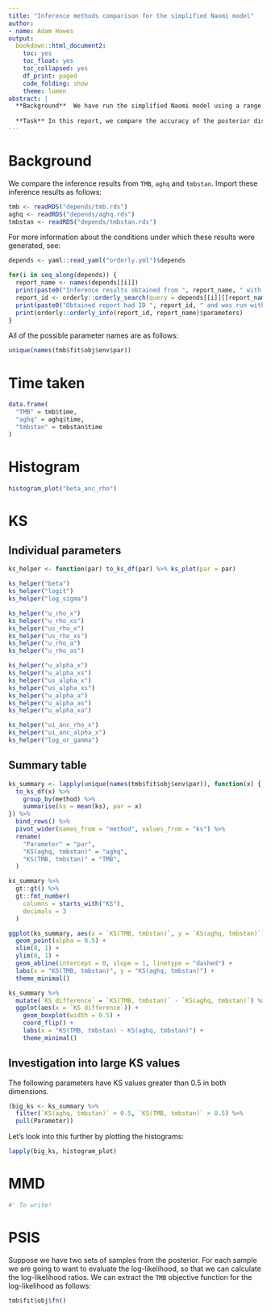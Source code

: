 ```yaml
---
title: "Inference methods comparison for the simplified Naomi model"
author:
- name: Adam Howes
output:
  bookdown::html_document2:
    toc: yes
    toc_float: yes
    toc_collapsed: yes
    df_print: paged
    code_folding: show
    theme: lumen
abstract: |
  **Background**  We have run the simplified Naomi model using a range of inference methods.
  
  **Task** In this report, we compare the accuracy of the posterior distributions obtained from these inference methods.
---
```


# Background

We compare the inference results from `TMB`, `aghq` and `tmbstan`.
Import these inference results as follows:

```r
tmb <- readRDS("depends/tmb.rds")
aghq <- readRDS("depends/aghq.rds")
tmbstan <- readRDS("depends/tmbstan.rds")
```

For more information about the conditions under which these results were generated, see:

```r
depends <- yaml::read_yaml("orderly.yml")$depends

for(i in seq_along(depends)) {
  report_name <- names(depends[[i]])
  print(paste0("Inference results obtained from ", report_name, " with the query ", depends[[i]][[report_name]]$id))
  report_id <- orderly::orderly_search(query = depends[[i]][[report_name]]$id, report_name)
  print(paste0("Obtained report had ID ", report_id, " and was run with the following parameters:"))
  print(orderly::orderly_info(report_id, report_name)$parameters)
}
```

All of the possible parameter names are as follows:

```r
unique(names(tmb$fit$obj$env$par))
```

# Time taken

```r
data.frame(
  "TMB" = tmb$time,
  "aghq" = aghq$time,
  "tmbstan" = tmbstan$time
)
```

# Histogram

```r
histogram_plot("beta_anc_rho")
```

# KS

## Individual parameters

```r
ks_helper <- function(par) to_ks_df(par) %>% ks_plot(par = par)

ks_helper("beta")
ks_helper("logit")
ks_helper("log_sigma")

ks_helper("u_rho_x")
ks_helper("u_rho_xs")
ks_helper("us_rho_x")
ks_helper("us_rho_xs")
ks_helper("u_rho_a")
ks_helper("u_rho_as")

ks_helper("u_alpha_x")
ks_helper("u_alpha_xs")
ks_helper("us_alpha_x")
ks_helper("us_alpha_xs")
ks_helper("u_alpha_a")
ks_helper("u_alpha_as")
ks_helper("u_alpha_xa")

ks_helper("ui_anc_rho_x")
ks_helper("ui_anc_alpha_x")
ks_helper("log_or_gamma")
```

## Summary table

```r
ks_summary <- lapply(unique(names(tmb$fit$obj$env$par)), function(x) {
  to_ks_df(x) %>%
    group_by(method) %>%
    summarise(ks = mean(ks), par = x)
}) %>%
  bind_rows() %>%
  pivot_wider(names_from = "method", values_from = "ks") %>%
  rename(
    "Parameter" = "par",
    "KS(aghq, tmbstan)" = "aghq",
    "KS(TMB, tmbstan)" = "TMB",
  )

ks_summary %>%
  gt::gt() %>%
  gt::fmt_number(
    columns = starts_with("KS"),
    decimals = 3
  )

ggplot(ks_summary, aes(x = `KS(TMB, tmbstan)`, y = `KS(aghq, tmbstan)`)) +
  geom_point(alpha = 0.5) +
  xlim(0, 1) +
  ylim(0, 1) +
  geom_abline(intercept = 0, slope = 1, linetype = "dashed") +
  labs(x = "KS(TMB, tmbstan)", y = "KS(aghq, tmbstan)") +
  theme_minimal() 

ks_summary %>%
  mutate(`KS difference` = `KS(TMB, tmbstan)` - `KS(aghq, tmbstan)`) %>%
  ggplot(aes(x = `KS difference`)) +
    geom_boxplot(width = 0.5) +
    coord_flip() +
    labs(x = "KS(TMB, tmbstan) - KS(aghq, tmbstan)") +
    theme_minimal()
```

## Investigation into large KS values

The following parameters have KS values greater than 0.5 in both dimensions.

```r
(big_ks <- ks_summary %>%
  filter(`KS(aghq, tmbstan)` > 0.5, `KS(TMB, tmbstan)` > 0.5) %>%
  pull(Parameter))
```

Let's look into this further by plotting the histograms:

```r
lapply(big_ks, histogram_plot)
```

# MMD

```r
#' To write!
```

# PSIS

Suppose we have two sets of samples from the posterior.
For each sample we are going to want to evaluate the log-likelihood, so that we can calculate the log-likelihood ratios.
We can extract the `TMB` objective function for the log-likelihood as follows:

```r
tmb$fit$obj$fn()
```
